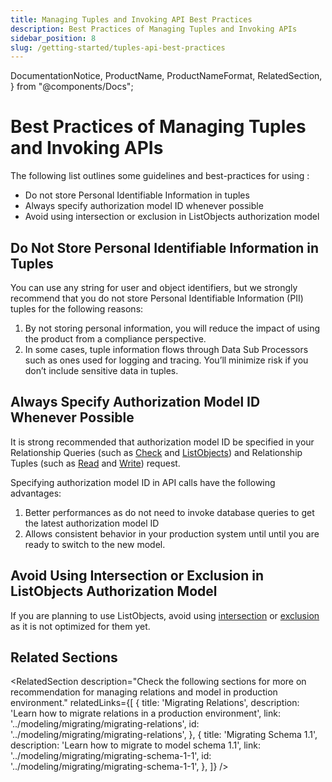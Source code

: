 ```yaml
---
title: Managing Tuples and Invoking API Best Practices
description: Best Practices of Managing Tuples and Invoking APIs
sidebar_position: 8
slug: /getting-started/tuples-api-best-practices
---
```


  DocumentationNotice,
  ProductName,
  ProductNameFormat,
  RelatedSection,
} from "@components/Docs";

# Best Practices of Managing Tuples and Invoking APIs

<DocumentationNotice />

The following list outlines some guidelines and best-practices for using <ProductName format={ProductNameFormat.ShortForm}/>:

- Do not store Personal Identifiable Information in tuples
- Always specify authorization model ID whenever possible
- Avoid using intersection or exclusion in ListObjects authorization model

## Do Not Store Personal Identifiable Information in Tuples

You can use any string for user and object identifiers, but we strongly recommend that you do not store Personal Identifiable Information (PII) tuples for the following reasons:

1. By not storing personal information, you will reduce the impact of using the product from a compliance perspective.
2. In some cases, tuple information flows through Data Sub Processors such as ones used for logging and tracing. You’ll minimize risk if you don’t include sensitive data in tuples.

## Always Specify Authorization Model ID Whenever Possible

It is strong recommended that authorization model ID be specified in your Relationship Queries (such as [Check](./perform-check.mdx) and [ListObjects](../interacting/relationship-queries.mdx#listobjects)) and Relationship Tuples (such as [Read](../interacting/relationship-queries.mdx#read) and [Write](./update-tuples.mdx)) request.

Specifying authorization model ID in API calls have the following advantages:
1. Better performances as <ProductName format={ProductNameFormat.ShortForm}/> do not need to invoke database queries to get the latest authorization model ID 
2. Allows consistent behavior in your production system until until you are ready to switch to the new model.

## Avoid Using Intersection or Exclusion in ListObjects Authorization Model

If you are planning to use ListObjects, avoid using [intersection](../configuration-language.mdx#the-intersection-operator) or [exclusion](../configuration-language.mdx#the-exclusion-operator) as it is not optimized for them yet.

## Related Sections

<RelatedSection
  description="Check the following sections for more on recommendation for managing relations and model in production environment."
  relatedLinks={[
    {
      title: 'Migrating Relations',
      description: 'Learn how to migrate relations in a production environment',
      link: '../modeling/migrating/migrating-relations',
      id: '../modeling/migrating/migrating-relations',
    },
    {
      title: 'Migrating Schema 1.1',
      description: 'Learn how to migrate to model schema 1.1',
      link: '../modeling/migrating/migrating-schema-1-1',
      id: '../modeling/migrating/migrating-schema-1-1',
    },
  ]}
/>
